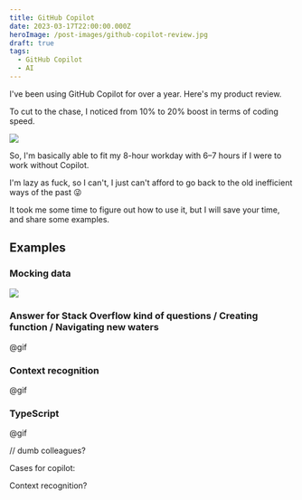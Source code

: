 ```yaml
---
title: GitHub Copilot
date: 2023-03-17T22:00:00.000Z
heroImage: /post-images/github-copilot-review.jpg
draft: true
tags:
  - GitHub Copilot
  - AI
---
```


I've been using GitHub Copilot for over a year. Here's my product review.

To cut to the chase, I noticed from 10% to 20% boost in terms of coding speed.

![](/post-images/Github-Copilot-Illustration.png)

So, I'm basically able to fit my 8-hour workday with 6–7 hours if I were to work without Copilot.

I'm lazy as fuck, so I can't, I just can't afford to go back to the old inefficient ways of the past 😜

It took me some time to figure out how to use it, but I will save your time, and share some examples. 

## Examples

### Mocking data

![](/post-images/github-copilot-example-1.gif)

### Answer for Stack Overflow kind of questions / Creating function / Navigating new waters

@gif

### Context recognition

@gif

### TypeScript

@gif

// dumb colleagues?

Cases for copilot:

Context recognition?

##
